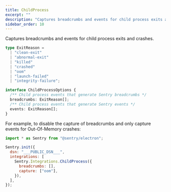 ```yaml
---
title: ChildProcess
excerpt: ""
description: "Captures breadcrumbs and events for child process exits and crashes. (default)"
sidebar_order: 10
---
```


Captures breadcrumbs and events for child process exits and crashes.

```typescript
type ExitReason =
  | "clean-exit"
  | "abnormal-exit"
  | "killed"
  | "crashed"
  | "oom"
  | "launch-failed"
  | "integrity-failure";

interface ChildProcessOptions {
  /** Child process events that generate Sentry breadcrumbs */
  breadcrumbs: ExitReason[];
  /** Child process events that generate Sentry events */
  events: ExitReason[];
}
```

For example, to disable the capture of breadcrumbs and only capture events for Out-Of-Memory crashes:

<SignInNote />

```javascript
import * as Sentry from "@sentry/electron";

Sentry.init({
  dsn: "___PUBLIC_DSN___",
  integrations: [
    Sentry.Integrations.ChildProcess({
      breadcrumbs: [],
      capture: ["oom"],
    }),
  ],
});
```
